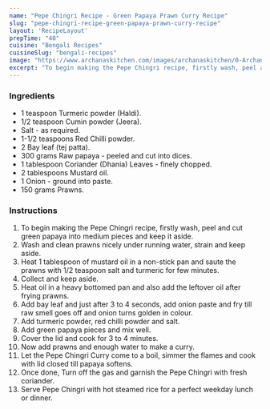 ---
name: "Pepe Chingri Recipe - Green Papaya Prawn Curry Recipe"
slug: "pepe-chingri-recipe-green-papaya-prawn-curry-recipe"
layout: 'RecipeLayout'
prepTime: "40"
cuisine: "Bengali Recipes"
cuisineSlug: "bengali-recipes"
image: "https://www.archanaskitchen.com/images/archanaskitchen/0-Archanas-Kitchen-Recipes/2018/Pepe_Chingri_Recipe_Green_Papaya_Prawn_Curry_-1.jpg"
excerpt: "To begin making the Pepe Chingri recipe, firstly wash, peel and cut green papaya into medium pieces and keep it aside"
---

### Ingredients

- 1 teaspoon Turmeric powder (Haldi).
- 1/2 teaspoon Cumin powder (Jeera).
- Salt - as required.
- 1-1/2 teaspoons Red Chilli powder.
- 2 Bay leaf (tej patta).
- 300 grams Raw papaya - peeled and cut into dices.
- 1 tablespoon Coriander (Dhania) Leaves - finely chopped.
- 2 tablespoons Mustard oil.
- 1 Onion - ground into paste.
- 150 grams Prawns.

### Instructions

1. To begin making the Pepe Chingri recipe, firstly wash, peel and cut green papaya into medium pieces and keep it aside.
1. Wash and clean prawns nicely under running water, strain and keep aside.
1. Heat 1 tablespoon of mustard oil in a non-stick pan and saute the prawns with 1/2 teaspoon salt and turmeric for few minutes.
1. Collect and keep aside.
1. Heat oil in a heavy bottomed pan and also add the leftover oil after frying prawns.
1. Add bay leaf and just after 3 to 4 seconds, add onion paste and fry till raw smell goes off and onion turns golden in colour.
1. Add turmeric powder, red chilli powder and salt.
1. Add green papaya pieces and mix well.
1. Cover the lid and cook for 3 to 4 minutes.
1. Now add prawns and enough water to make a curry.
1. Let the Pepe Chingri Curry come to a boil, simmer the flames and cook with lid closed till papaya softens.
1. Once done, Turn off the gas and garnish the Pepe Chingri with fresh coriander.
1. Serve Pepe Chingri with hot steamed rice for a perfect weekday lunch or dinner.
